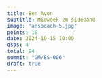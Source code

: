 ```yaml
---
title: Ben Avon
subtitle: Midweek 2m sideband
image: "ansocach-5.jpg"
points: 10
date: 2024-10-15 10:00
qsos: 4
total: 94
summit: "GM/ES-006"
draft: true
---
```

